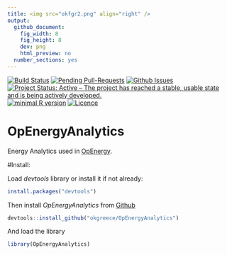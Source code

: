 ```yaml
---
title: <img src="okfgr2.png" align="right" />
output:
  github_document:
    fig_width: 8
    fig_height: 8
    dev: png
    html_preview: no
  number_sections: yes
---
```


[![Build Status](https://travis-ci.org/okgreece/OpEnergyAnalytics.svg?branch=master)](https://travis-ci.org/okgreece/OpEnergyAnalytics)
[![Pending Pull-Requests](http://githubbadges.herokuapp.com/okgreece/OpEnergyAnalytics/pulls.svg)](https://github.com/okgreece/OpEnergyAnalytics/pulls)
[![Github Issues](http://githubbadges.herokuapp.com/okgreece/OpEnergyAnalytics/issues.svg)](https://github.com/okgreece/OpEnergyAnalytics/issues)
[![Project Status: Active – The project has reached a stable, usable state and is being actively developed.](http://www.repostatus.org/badges/latest/active.svg)](http://www.repostatus.org/#active)
[![minimal R version](https://img.shields.io/badge/R%3E%3D-3.1-6666ff.svg)](https://cran.r-project.org/)
[![Licence](https://img.shields.io/badge/licence-GPL--2-blue.svg)](https://www.gnu.org/licenses/old-licenses/gpl-2.0.html)

# OpEnergyAnalytics

Energy Analytics used in [OpEnergy](http://openergy.okfn.gr).


#Install:

Load *devtools* library or install it if not already:

```r
install.packages("devtools")
```

Then install *OpEnergyAnalytics* from [Github](https://github.com/okgreece/OpEnergyAnalytics)

```r
devtools::install_github("okgreece/OpEnergyAnalytics")
```

And load the library

```r
library(OpEnergyAnalytics)
```